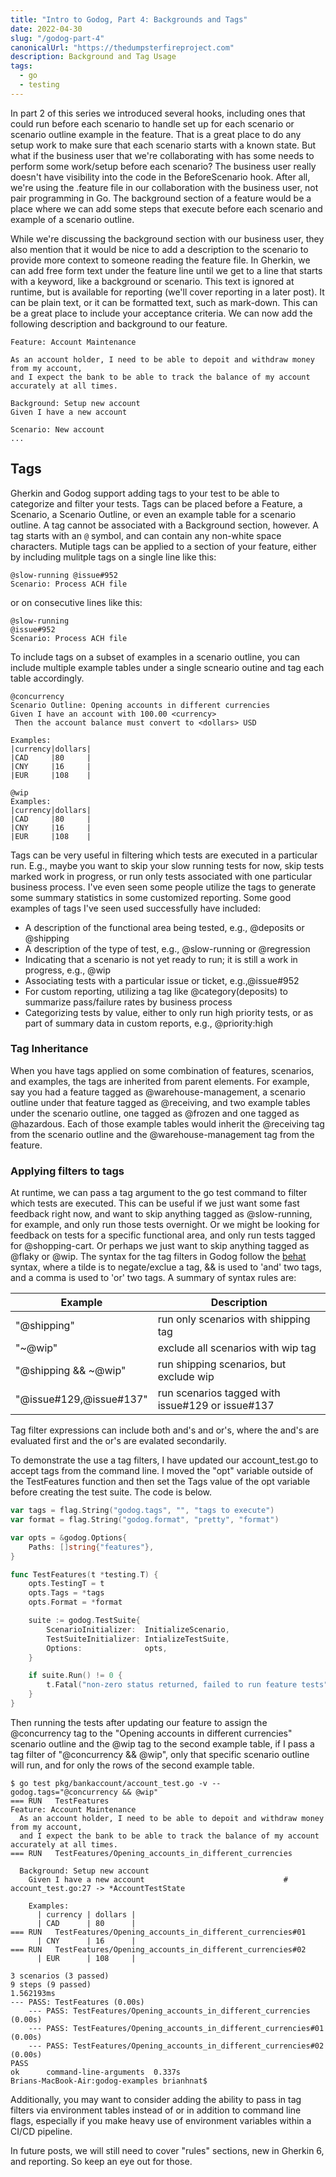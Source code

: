 ```yaml
---
title: "Intro to Godog, Part 4: Backgrounds and Tags"
date: 2022-04-30
slug: "/godog-part-4"
canonicalUrl: "https://thedumpsterfireproject.com"
description: Background and Tag Usage
tags:
  - go
  - testing
---
```

In part 2 of this series we introduced several hooks, including ones that could run before each scenario to handle set up
for each scenario or scenario outline example in the feature. That is a great place to do any setup work to make sure
that each scenario starts with a known state. But what if the business user that we're collaborating with has some 
needs to perform some work/setup before each scenario?  The business user really doesn't have visibility into the code
in the BeforeScenario hook. After all, we're using the .feature file in our collaboration with the business user, not
pair programming in Go. The background section of a feature would be a place where we can add some steps that execute
before each scenario and example of a scenario outline.

While we're discussing the background section with our business user, they also mention that it would be nice to add a
description to the scenario to provide more context to someone reading the feature file. In Gherkin, we can add free form
text under the feature line until we get to a line that starts with a keyword, like a background or scenario. This text
is ignored at runtime, but is available for reporting (we'll cover reporting in a later post). It can be plain text, or
it can be formatted text, such as mark-down. This can be a great place to include your acceptance criteria.
We can now add the following description and background to our feature.

```gherkin
Feature: Account Maintenance

As an account holder, I need to be able to depoit and withdraw money from my account,
and I expect the bank to be able to track the balance of my account accurately at all times.

Background: Setup new account
Given I have a new account

Scenario: New account
...
```

## Tags

Gherkin and Godog support adding tags to your test to be able to categorize and filter your tests. Tags can be placed
before a Feature, a Scenario, a Scenario Outline, or even an example table for a scenario outline. A tag cannot be associated
with a Background section, however. A tag starts with an `@` symbol, and can contain any non-white space characters.
Mutiple tags can be applied to a section of your feature, either by including mulitple tags on a single line like this:
```gherkin
@slow-running @issue#952
Scenario: Process ACH file
```
or on consecutive lines like this:
```gherkin
@slow-running
@issue#952
Scenario: Process ACH file
```
To include tags on a subset of examples in a scenario outline, you can include multiple example tables under a single
scneario outine and tag each table accordingly.
```gherkin
@concurrency
Scenario Outline: Opening accounts in different currencies
Given I have an account with 100.00 <currency>
 Then the account balance must convert to <dollars> USD

Examples:
|currency|dollars|
|CAD     |80     |
|CNY     |16     |
|EUR     |108    |

@wip
Examples:
|currency|dollars|
|CAD     |80     |
|CNY     |16     |
|EUR     |108    |
```

Tags can be very useful in filtering which tests are executed in a particular run.  E.g., maybe you want to skip your slow
running tests for now, skip tests marked work in progress, or run only tests associated with one particular business process.
I've even seen some people utilize the tags to generate some summary statistics in some customized reporting.
Some good examples of tags I've seen used successfully have included:
- A description of the functional area being tested, e.g., @deposits or @shipping
- A description of the type of test, e.g., @slow-running or @regression
- Indicating that a scenario is not yet ready to run; it is still a work in progress, e.g., @wip
- Associating tests with a particular issue or ticket, e.g.,@issue#952
- For custom reporting, utilizing a tag like @category(deposits) to summarize pass/failure rates by business process
- Categorizing tests by value, either to only run high priority tests, or as part of summary data in custom reports, e.g., @priority:high

### Tag Inheritance
When you have tags applied on some combination of features, scenarios, and examples, the tags are inherited from parent elements.
For example, say you had a feature tagged as @warehouse-management, a scenario outline under that feature tagged as
@receiving, and two example tables under the scenario outline, one tagged as @frozen and one tagged as @hazardous.
Each of those example tables would inherit the @receiving tag from the scenario outline and the @warehouse-management
tag from the feature.

### Applying filters to tags

At runtime, we can pass a tag argument to the go test command to filter which tests are executed. This can be useful if
we just want some fast feedback right now, and want to skip anything tagged as @slow-running, for example, and only run
those tests overnight. Or we might be looking for feedback on tests for a specific functional area, and only run tests
tagged for @shopping-cart. Or perhaps we just want to skip anything tagged as @flaky or @wip. The syntax for the tag filters
in Godog follow the [behat](http://behat.readthedocs.org/en/v2.5/guides/6.cli.html#gherkin-filters) syntax, where a tilde
is to negate/exclue a tag, && is used to 'and' two tags, and a comma is used to 'or' two tags.
A summary of syntax rules are:

| Example | Description |
| ----------- | ----------- |
| "@shipping" | run only scenarios with shipping tag |
| "~@wip" | exclude all scenarios with wip tag |
| "@shipping && ~@wip" | run shipping scenarios, but exclude wip |
| "@issue#129,@issue#137" | run scenarios tagged with issue#129 or issue#137 |

Tag filter expressions can include both and's and or's, where the and's are evaluated first and the or's are evalated
secondarily.

To demonstrate the use a tag filters, I have updated our account_test.go to accept tags from the command line. I moved the
"opt" variable outside of the TestFeatures function and then set the Tags value of the opt variable before creating the
test suite. The code is below.
```go
var tags = flag.String("godog.tags", "", "tags to execute")
var format = flag.String("godog.format", "pretty", "format")

var opts = &godog.Options{
	Paths: []string{"features"},
}

func TestFeatures(t *testing.T) {
	opts.TestingT = t
	opts.Tags = *tags
	opts.Format = *format

	suite := godog.TestSuite{
		ScenarioInitializer:  InitializeScenario,
		TestSuiteInitializer: IntializeTestSuite,
		Options:              opts,
	}

	if suite.Run() != 0 {
		t.Fatal("non-zero status returned, failed to run feature tests")
	}
}
```

Then running the tests after updating our feature to assign the @concurrency tag to the "Opening accounts in different currencies"
scenario outline and the @wip tag to the second example table, if I pass a tag filter of "@concurrency && @wip", only
that specific scenario outline will run, and for only the rows of the second example table.

```shell
$ go test pkg/bankaccount/account_test.go -v --godog.tags="@concurrency && @wip"
=== RUN   TestFeatures
Feature: Account Maintenance
  As an account holder, I need to be able to depoit and withdraw money from my account,
  and I expect the bank to be able to track the balance of my account accurately at all times.
=== RUN   TestFeatures/Opening_accounts_in_different_currencies

  Background: Setup new account
    Given I have a new account                               # account_test.go:27 -> *AccountTestState

    Examples:
      | currency | dollars |
      | CAD      | 80      |
=== RUN   TestFeatures/Opening_accounts_in_different_currencies#01
      | CNY      | 16      |
=== RUN   TestFeatures/Opening_accounts_in_different_currencies#02
      | EUR      | 108     |

3 scenarios (3 passed)
9 steps (9 passed)
1.562193ms
--- PASS: TestFeatures (0.00s)
    --- PASS: TestFeatures/Opening_accounts_in_different_currencies (0.00s)
    --- PASS: TestFeatures/Opening_accounts_in_different_currencies#01 (0.00s)
    --- PASS: TestFeatures/Opening_accounts_in_different_currencies#02 (0.00s)
PASS
ok  	command-line-arguments	0.337s
Brians-MacBook-Air:godog-examples brianhnat$
```

Additionally, you may want to consider adding the ability to pass in tag filters via environment tables instead of or
in addition to command line flags, especially if you make heavy use of environment variables within a CI/CD pipeline.

In future posts, we will still need to cover "rules" sections, new in Gherkin 6, and reporting. So keep an eye out for those.
